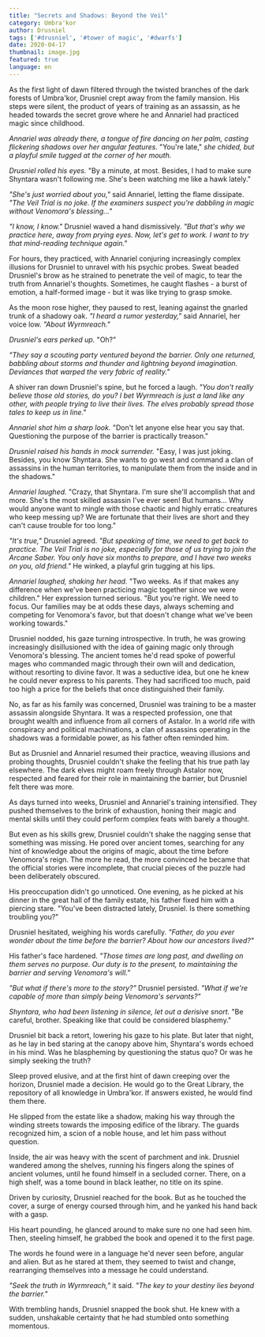 ```yaml
---
title: "Secrets and Shadows: Beyond the Veil"
category: Umbra'kor
author: Drusniel
tags: ['#drusniel', '#tower of magic', '#dwarfs']
date: 2020-04-17
thumbnail: image.jpg
featured: true
language: en
---
```


As the first light of dawn filtered through the twisted branches of the dark forests of Umbra'kor, Drusniel crept away from the family mansion. His steps were silent, the product of years of training as an assassin, as he headed towards the secret grove where he and Annariel had practiced magic since childhood.

*Annariel was already there, a tongue of fire dancing on her palm, casting flickering shadows over her angular features.* "You're late," *she chided, but a playful smile tugged at the corner of her mouth.*

*Drusniel rolled his eyes.* "By a minute, at most. Besides, I had to make sure Shyntara wasn't following me. She's been watching me like a hawk lately."

*"She's just worried about you,"* said Annariel, letting the flame dissipate. *"The Veil Trial is no joke. If the examiners suspect you're dabbling in magic without Venomora's blessing..."*

*"I know, I know."* Drusniel waved a hand dismissively. *"But that's why we practice here, away from prying eyes. Now, let's get to work. I want to try that mind-reading technique again."*

For hours, they practiced, with Annariel conjuring increasingly complex illusions for Drusniel to unravel with his psychic probes. Sweat beaded Drusniel's brow as he strained to penetrate the veil of magic, to tear the truth from Annariel's thoughts. Sometimes, he caught flashes - a burst of emotion, a half-formed image - but it was like trying to grasp smoke.

As the moon rose higher, they paused to rest, leaning against the gnarled trunk of a shadowy oak. *"I heard a rumor yesterday,"* said Annariel, her voice low. *"About Wyrmreach."*

*Drusniel's ears perked up.* "Oh?"

*"They say a scouting party ventured beyond the barrier. Only one returned, babbling about storms and thunder and lightning beyond imagination. Deviances that warped the very fabric of reality."*

A shiver ran down Drusniel's spine, but he forced a laugh. *"You don't really believe those old stories, do you? I bet Wyrmreach is just a land like any other, with people trying to live their lives. The elves probably spread those tales to keep us in line."*

*Annariel shot him a sharp look.* "Don't let anyone else hear you say that. Questioning the purpose of the barrier is practically treason."

*Drusniel raised his hands in mock surrender.* "Easy, I was just joking. Besides, you know Shyntara. She wants to go west and command a clan of assassins in the human territories, to manipulate them from the inside and in the shadows."

*Annariel laughed.* "Crazy, that Shyntara. I'm sure she'll accomplish that and more. She's the most skilled assassin I've ever seen! But humans... Why would anyone want to mingle with those chaotic and highly erratic creatures who keep messing up? We are fortunate that their lives are short and they can't cause trouble for too long."

*"It's true,"* Drusniel agreed. *"But speaking of time, we need to get back to practice. The Veil Trial is no joke, especially for those of us trying to join the Arcane Saber. You only have six months to prepare, and I have two weeks on you, old friend."* He winked, a playful grin tugging at his lips.

*Annariel laughed, shaking her head.* "Two weeks. As if that makes any difference when we've been practicing magic together since we were children." Her expression turned serious. "But you're right. We need to focus. Our families may be at odds these days, always scheming and competing for Venomora's favor, but that doesn't change what we've been working towards."

Drusniel nodded, his gaze turning introspective. In truth, he was growing increasingly disillusioned with the idea of gaining magic only through Venomora's blessing. The ancient tomes he'd read spoke of powerful mages who commanded magic through their own will and dedication, without resorting to divine favor. It was a seductive idea, but one he knew he could never express to his parents. They had sacrificed too much, paid too high a price for the beliefs that once distinguished their family.

No, as far as his family was concerned, Drusniel was training to be a master assassin alongside Shyntara. It was a respected profession, one that brought wealth and influence from all corners of Astalor. In a world rife with conspiracy and political machinations, a clan of assassins operating in the shadows was a formidable power, as his father often reminded him.

But as Drusniel and Annariel resumed their practice, weaving illusions and probing thoughts, Drusniel couldn't shake the feeling that his true path lay elsewhere. The dark elves might roam freely through Astalor now, respected and feared for their role in maintaining the barrier, but Drusniel felt there was more.

As days turned into weeks, Drusniel and Annariel's training intensified. They pushed themselves to the brink of exhaustion, honing their magic and mental skills until they could perform complex feats with barely a thought.

But even as his skills grew, Drusniel couldn't shake the nagging sense that something was missing. He pored over ancient tomes, searching for any hint of knowledge about the origins of magic, about the time before Venomora's reign. The more he read, the more convinced he became that the official stories were incomplete, that crucial pieces of the puzzle had been deliberately obscured.

His preoccupation didn't go unnoticed. One evening, as he picked at his dinner in the great hall of the family estate, his father fixed him with a piercing stare. "You've been distracted lately, Drusniel. Is there something troubling you?"

Drusniel hesitated, weighing his words carefully. *"Father, do you ever wonder about the time before the barrier? About how our ancestors lived?"*

His father's face hardened. *"Those times are long past, and dwelling on them serves no purpose. Our duty is to the present, to maintaining the barrier and serving Venomora's will."*

*"But what if there's more to the story?"* Drusniel persisted. *"What if we're capable of more than simply being Venomora's servants?"*

*Shyntara, who had been listening in silence, let out a derisive snort.* "Be careful, brother. Speaking like that could be considered blasphemy."

Drusniel bit back a retort, lowering his gaze to his plate. But later that night, as he lay in bed staring at the canopy above him, Shyntara's words echoed in his mind. Was he blaspheming by questioning the status quo? Or was he simply seeking the truth?

Sleep proved elusive, and at the first hint of dawn creeping over the horizon, Drusniel made a decision. He would go to the Great Library, the repository of all knowledge in Umbra'kor. If answers existed, he would find them there.

He slipped from the estate like a shadow, making his way through the winding streets towards the imposing edifice of the library. The guards recognized him, a scion of a noble house, and let him pass without question.

Inside, the air was heavy with the scent of parchment and ink. Drusniel wandered among the shelves, running his fingers along the spines of ancient volumes, until he found himself in a secluded corner. There, on a high shelf, was a tome bound in black leather, no title on its spine.

Driven by curiosity, Drusniel reached for the book. But as he touched the cover, a surge of energy coursed through him, and he yanked his hand back with a gasp.

His heart pounding, he glanced around to make sure no one had seen him. Then, steeling himself, he grabbed the book and opened it to the first page.

The words he found were in a language he'd never seen before, angular and alien. But as he stared at them, they seemed to twist and change, rearranging themselves into a message he could understand.

*"Seek the truth in Wyrmreach,"* it said. *"The key to your destiny lies beyond the barrier."*

With trembling hands, Drusniel snapped the book shut. He knew with a sudden, unshakable certainty that he had stumbled onto something momentous.